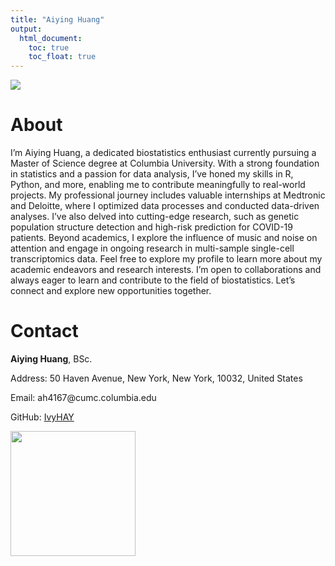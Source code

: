 ```yaml
---
title: "Aiying Huang"
output: 
  html_document:
    toc: true
    toc_float: true
---
```


![](images/IMG_1266.JPG)

# About

I'm Aiying Huang, a dedicated biostatistics enthusiast currently pursuing a Master of Science degree at Columbia University. With a strong foundation in statistics and a passion for data analysis, I've honed my skills in R, Python, and more, enabling me to contribute meaningfully to real-world projects. My professional journey includes valuable internships at Medtronic and Deloitte, where I optimized data processes and conducted data-driven analyses. I've also delved into cutting-edge research, such as genetic population structure detection and high-risk prediction for COVID-19 patients. Beyond academics, I explore the influence of music and noise on attention and engage in ongoing research in multi-sample single-cell transcriptomics data. Feel free to explore my profile to learn more about my academic endeavors and research interests. I'm open to collaborations and always eager to learn and contribute to the field of biostatistics. Let's connect and explore new opportunities together.

# Contact

**Aiying Huang**, BSc.

Address: 50 Haven Avenue, New York, New York, 10032, United States

Email: ah4167@cumc.columbia.edu

GitHub: [IvyHAY](http://github.com/IvyHAY)

<img src="images/headshot.JPG" width="200">



